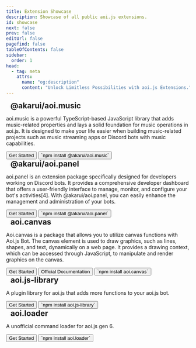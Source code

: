 ```yaml
---
title: Extension Showcase
description: Showcase of all public aoi.js extensions.
id: showcase
next: false
prev: false
editUrl: false
pagefind: false
tableOfContents: false
sidebar:
  order: 1
head:
  - tag: meta
    attrs:
      name: "og:description"
      content: "Unlock Limitless Possibilities with aoi.js Extensions."
---
```



<div class="sh-button-container">
  <h2 style="margin: 0.75rem; margin-top: 0rem;">@akarui/aoi.music</h2>
  <p>
    aoi.music is a powerful TypeScript-based JavaScript library that adds
    music-related properties and lays a solid foundation for music operations in
    aoi.js. It is designed to make your life easier when building music-related
    projects such as music streaming apps or Discord bots with music
    capabilities.
  </p>
  <button
    class="sh-button"
    onclick="window.location.href='/extensions/aoimusic/'"
  >
    Get Started <Icon name="right-caret" size="1rem" />
  </button>
  <button
    class="sh-button"
    onclick="window.location.href='https://www.npmjs.com/package/@akarui/aoi.music'"
  >
    `npm install @akarui/aoi.music`
  </button>
</div>

<div class="sh-button-container">
  <h2 style="margin: 0.75rem; margin-top: 0rem;">@akarui/aoi.panel</h2>
  <p>
    aoi.panel is an extension package specifically designed for developers
    working on Discord bots. It provides a comprehensive developer dashboard
    that offers a user-friendly interface to manage, monitor, and configure your
    bot's activities[4]. With @akarui/aoi.panel, you can easily enhance the
    management and administration of your bots.
  </p>
  <button
    class="sh-button"
    onclick="window.location.href='/extensions/aoipanel/'"
  >
    Get Started <Icon name="right-caret" size="1rem" />
  </button>
  <button
    class="sh-button"
    onclick="window.location.href='https://www.npmjs.com/package/@akarui/aoi.panel'"
  >
    `npm install @akarui/aoi.panel`
  </button>
</div>

<div class="sh-button-container">
  <h2 style="margin: 0.75rem; margin-top: 0rem;">aoi.canvas</h2>
  <p>
    Aoi.canvas is a package that allows you to utilize canvas functions with
    Aoi.js Bot. The canvas element is used to draw graphics, such as lines,
    shapes, and text, dynamically on a web page. It provides a drawing context,
    which can be accessed through JavaScript, to manipulate and render graphics
    on the canvas.
  </p>
  <button
    class="sh-button"
    onclick="window.location.href='/extensions/aoicanvas/'"
  >
    Get Started <Icon name="right-caret" size="1rem" />
  </button>
  <button
    class="sh-button"
    onclick="window.location.href='https://aoicanvas.vercel.app/'"
  >
    Official Documentation <Icon name="external" size="1rem" />
  </button>
  <button
    class="sh-button"
    onclick="window.location.href='https://www.npmjs.com/package/aoi.canvas'"
  >
    `npm install aoi.canvas`
  </button>
</div>

<div class="sh-button-container">
  <h2 style="margin: 0.75rem; margin-top: 0rem;">aoi.js-library</h2>
  <p>
    A plugin library for aoi.js that adds more functions to your aoi.js bot.
  </p>
  <button
    class="sh-button"
    onclick="window.location.href='/extensions/aoijs-library/'"
  >
    Get Started <Icon name="right-caret" size="1rem" />
  </button>
  <button
    class="sh-button"
    onclick="window.location.href='https://www.npmjs.com/package/aoi.js-library'"
  >
    `npm install aoi.js-library`
  </button>
</div>

<div class="sh-button-container">
  <h2 style="margin: 0.75rem; margin-top: 0rem;">aoi.loader</h2>
  <p>
    A unofficial command loader for aoi.js gen 6.
  </p>
  <button
    class="sh-button"
    onclick="window.location.href='/extensions/aoiloader/'"
  >
    Get Started <Icon name="right-caret" size="1rem" />
  </button>
  <button
    class="sh-button"
    onclick="window.location.href='https://www.npmjs.com/package/aoi.loader'"
  >
    `npm install aoi.loader`
  </button>
</div>

